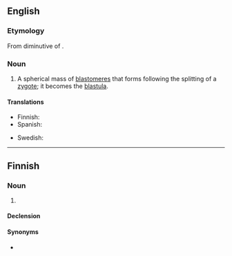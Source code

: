 {{also|mórula}}

==English==

===Etymology===
From diminutive of {{etyl|la|en}} {{m|la|morum||mulberry}}.

===Noun===
{{wikipedia}}
{{en-noun|s|morulae}}

# {{lb|en|biology}} A spherical mass of [[blastomere]]s that forms following the splitting of a [[zygote]]; it becomes the [[blastula]].

====Translations====
{{trans-top|spherical mass of blastomeres}}
* Finnish: {{t|fi|morula}}
* Spanish: {{t|es|mórula|f}}
{{trans-mid}}
* Swedish: {{t+|sv|morula|c}}
{{trans-bottom}}

----

==Finnish==

===Noun===
{{fi-noun}}

# {{lb|fi|biology}} {{l|en|morula}}

====Declension====
{{fi-decl-kulkija|morul|a}}

====Synonyms====
* {{l|fi|muurainaste}}